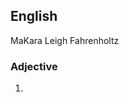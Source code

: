 ==English==
MaKara Leigh Fahrenholtz
===Adjective===
{{head|en|adjective}}

# {{obsolete spelling of|beautiful|lang=en}}